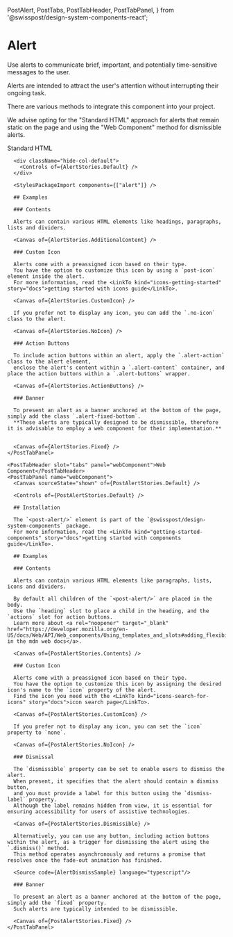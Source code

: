   PostAlert,
  PostTabs,
  PostTabHeader,
  PostTabPanel,
} from '@swisspost/design-system-components-react';

<Meta of={AlertStories} />

# Alert

<div className="lead">
  Use alerts to communicate brief, important, and potentially time-sensitive messages to the user.
</div>

Alerts are intended to attract the user's attention without interrupting their ongoing task.

<PostAlert type="info">
  <p slot="heading">There are various methods to integrate this component into your project.</p>
  <p>
    We advise opting for the "Standard HTML" approach for alerts that remain static on the page and
    using the "Web Component" method for dismissible alerts.
  </p>
</PostAlert>

<PostTabs>
    <PostTabHeader slot="tabs" panel="standardHTML">Standard HTML</PostTabHeader>
    <PostTabPanel name="standardHTML">
      <Canvas sourceState="shown" of={AlertStories.Default} />

      <div className="hide-col-default">
        <Controls of={AlertStories.Default} />
      </div>

      <StylesPackageImport components={["alert"]} />

      ## Examples

      ### Contents

      Alerts can contain various HTML elements like headings, paragraphs, lists and dividers.

      <Canvas of={AlertStories.AdditionalContent} />

      ### Custom Icon

      Alerts come with a preassigned icon based on their type.
      You have the option to customize this icon by using a `post-icon` element inside the alert.
      For more information, read the <LinkTo kind="icons-getting-started" story="docs">getting started with icons guide</LinkTo>.

      <Canvas of={AlertStories.CustomIcon} />

      If you prefer not to display any icon, you can add the `.no-icon` class to the alert.

      <Canvas of={AlertStories.NoIcon} />

      ### Action Buttons

      To include action buttons within an alert, apply the `.alert-action` class to the alert element,
      enclose the alert's content within a `.alert-content` container, and place the action buttons within a `.alert-buttons` wrapper.

      <Canvas of={AlertStories.ActionButtons} />

      ### Banner

      To present an alert as a banner anchored at the bottom of the page, simply add the class `.alert-fixed-bottom`.
      **These alerts are typically designed to be dismissible, therefore it is advisable to employ a web component for their implementation.**


      <Canvas of={AlertStories.Fixed} />
    </PostTabPanel>

    <PostTabHeader slot="tabs" panel="webComponent">Web Component</PostTabHeader>
    <PostTabPanel name="webComponent">
      <Canvas sourceState="shown" of={PostAlertStories.Default} />

      <Controls of={PostAlertStories.Default} />

      ## Installation

      The `<post-alert/>` element is part of the `@swisspost/design-system-components` package.
      For more information, read the <LinkTo kind="getting-started-components" story="docs">getting started with components guide</LinkTo>.

      ## Examples

      ### Contents

      Alerts can contain various HTML elements like paragraphs, lists, icons and dividers.

      By default all children of the `<post-alert/>` are placed in the body.
      Use the `heading` slot to place a child in the heading, and the `actions` slot for action buttons.
      Learn more about <a rel="noopener" target="_blank" href="https://developer.mozilla.org/en-US/docs/Web/API/Web_components/Using_templates_and_slots#adding_flexibility_with_slots">slots in the mdn web docs</a>.

      <Canvas of={PostAlertStories.Contents} />

      ### Custom Icon

      Alerts come with a preassigned icon based on their type.
      You have the option to customize this icon by assigning the desired icon's name to the `icon` property of the alert.
      Find the icon you need with the <LinkTo kind="icons-search-for-icons" story="docs">icon search page</LinkTo>.

      <Canvas of={PostAlertStories.CustomIcon} />

      If you prefer not to display any icon, you can set the `icon` property to `none`.

      <Canvas of={PostAlertStories.NoIcon} />

      ### Dismissal

      The `dismissible` property can be set to enable users to dismiss the alert.
      When present, it specifies that the alert should contain a dismiss button,
      and you must provide a label for this button using the `dismiss-label` property.
      Although the label remains hidden from view, it is essential for ensuring accessibility for users of assistive technologies.

      <Canvas of={PostAlertStories.Dismissible} />

      Alternatively, you can use any button, including action buttons within the alert, as a trigger for dismissing the alert using the `.dismiss()` method.
      This method operates asynchronously and returns a promise that resolves once the fade-out animation has finished.

      <Source code={AlertDismissSample} language="typescript"/>

      ### Banner

      To present an alert as a banner anchored at the bottom of the page, simply add the `fixed` property.
      Such alerts are typically intended to be dismissible.

      <Canvas of={PostAlertStories.Fixed} />
    </PostTabPanel>

</PostTabs>
